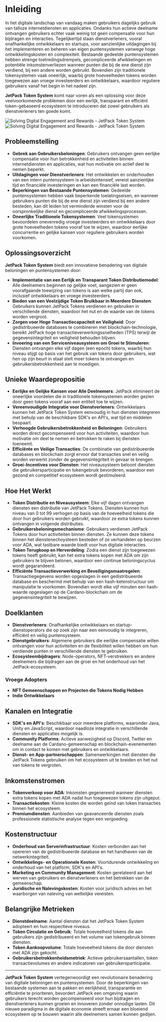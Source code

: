 
# Inleiding

In het digitale landschap van vandaag maken gebruikers dagelijks gebruik van talloze internetdiensten en applicaties. Ondanks hun actieve deelname ontvangen gebruikers echter vaak weinig tot geen compensatie voor hun bijdragen en interacties. Tegelijkertijd staan dienstverleners, vooral onafhankelijke ontwikkelaars en startups, voor aanzienlijke uitdagingen bij het implementeren en beheren van eigen puntensystemen vanwege hoge ontwikkelingskosten en complexiteit. Bestaande gedeelde puntensystemen hebben strenge toetredingsdrempels, gecompliceerde afwikkelingen en potentiële inkomstenverliezen wanneer punten die bij de ene dienst zijn verdiend, bij een andere worden gebruikt. Bovendien zijn traditionele tokensystemen vaak oneerlijk, waarbij grote hoeveelheden tokens worden toegewezen aan vroege investeerders en ontwikkelaars, waardoor reguliere gebruikers vanaf het begin in het nadeel zijn.

**JetPack Token System** komt naar voren als een oplossing voor deze veelvoorkomende problemen door een eerlijk, transparant en efficiënt token-gebaseerd ecosysteem te introduceren dat zowel gebruikers als dienstverleners ten goede komt.

<Image src="/images/en/intro.svg" alt="Solving Digital Engagement and Rewards - JetPack Token System" width={700} height={534} className="dark:hidden"/>
<Image src="/images/en/intro-dark.svg" alt="Solving Digital Engagement and Rewards - JetPack Token System" width={700} height={534} className="hidden dark:block"/>

## Probleemstelling

- **Gebrek aan Gebruikersbeloningen**: Gebruikers ontvangen geen eerlijke compensatie voor hun betrokkenheid en activiteiten binnen internetdiensten en applicaties, wat hun motivatie om actief deel te nemen beperkt.
- **Uitdagingen voor Dienstverleners**: Het ontwikkelen en onderhouden van een intern puntensysteem is arbeidsintensief, vereist aanzienlijke tijd en financiële investeringen en kan een financiële last worden.
- **Beperkingen van Bestaande Puntensystemen**: Gedeelde puntensystemen hebben vaak beperkende toelatingseisen, en wanneer gebruikers punten die bij de ene dienst zijn verdiend bij een andere besteden, kan dit leiden tot verminderde winsten voor de oorspronkelijke dienst en gecompliceerde afwikkelingsprocessen.
- **Oneerlijke Traditionele Tokensystemen**: Veel tokensystemen bevoordelen onevenredig vroege investeerders en ontwikkelaars door grote hoeveelheden tokens vooraf toe te wijzen, waardoor eerlijke concurrentie en gelijke kansen voor reguliere gebruikers worden voorkomen.

## Oplossingsoverzicht

**JetPack Token System** biedt een innovatieve benadering van digitale beloningen en puntensystemen door:

- **Implementatie van een Eerlijk en Transparant Token Distributiemodel**: Alle deelnemers beginnen op gelijke voet, aangezien er geen voorafgaande toewijzing van tokens is aan welke partij dan ook, inclusief ontwikkelaars en vroege investeerders.
- **Bieden van een Veelzijdige Token Bruikbaar in Meerdere Diensten**: Gebruikers kunnen JetPack Tokens verdienen en gebruiken in verschillende diensten, waardoor het nut en de waarde van de tokens worden vergroot.
- **Zorgen voor Hoge Transactiecapaciteit en Veiligheid**: Door gedistribueerde databases te combineren met blockchain-technologie, bereikt JetPack hoge transactieverwerkingssnelheden (TPS) terwijl de gegevensintegriteit en veiligheid behouden blijven.
- **Invoering van een Serviceniveausysteem om Groei te Stimuleren**: Diensten ontvangen elke vijf dagen (een epoch) tokens, waarbij hun niveau stijgt op basis van het gebruik van tokens door gebruikers, wat hen op zijn beurt in staat stelt meer tokens te ontvangen en gebruikersbetrokkenheid aan te moedigen.

## Unieke Waardepropositie

- **Eerlijke en Gelijke Kansen voor Alle Deelnemers**: JetPack elimineert de oneerlijke voordelen die in traditionele tokensystemen worden gezien door geen tokens vooraf aan een entiteit toe te wijzen.
- **Vereenvoudigde Integratie voor Dienstverleners**: Ontwikkelaars kunnen het JetPack Token System eenvoudig in hun diensten integreren met behulp van de beschikbare SDK's en API's, wat tijd en middelen bespaart.
- **Verhoogde Gebruikersbetrokkenheid en Beloningen**: Gebruikers worden direct gecompenseerd voor hun activiteiten, waardoor hun motivatie om deel te nemen en betrokken te raken bij diensten toeneemt.
- **Efficiënte en Veilige Transacties**: De combinatie van gedistribueerde databases en blockchain zorgt ervoor dat transacties snel en veilig worden verwerkt zonder de gegevensintegriteit in gevaar te brengen.
- **Groei-Incentives voor Diensten**: Het niveausysteem beloont diensten die gebruikersparticipatie en tokengebruik bevorderen, waardoor een gezond en competitief ecosysteem wordt gestimuleerd.

## Hoe Het Werkt

- **Token Distributie en Niveausysteem**: Elke vijf dagen ontvangen diensten een distributie van JetPack Tokens. Diensten kunnen hun niveau van 0 tot 99 verhogen op basis van de hoeveelheid tokens die door hun gebruikers worden gebruikt, waardoor ze extra tokens kunnen ontvangen in volgende distributies.
- **Gebruikersbeloningsmechanisme**: Gebruikers verdienen JetPack Tokens door hun activiteiten binnen diensten. Ze kunnen deze tokens binnen het dienstenechoysteem besteden of ze verhandelen op beurzen voor ADA, wat tastbare waarde biedt voor hun digitale interacties.
- **Token Terugkoop en Herverdeling**: Zodra een dienst zijn toegewezen tokens heeft gebruikt, kan het extra tokens kopen met ADA om zijn gebruikers te blijven belonen, waardoor een continue beloningscyclus wordt gegarandeerd.
- **Efficiënte Transactieverwerking en Beveiligingsmaatregelen**: Transactiegegevens worden opgeslagen in een gedistribueerde database en beschermd met behulp van een hash-ketenstructuur om manipulatie te voorkomen. Bovendien wordt elke vijf minuten een hash-waarde opgeslagen op de Cardano-blockchain om de gegevensintegriteit te bewijzen.

## Doelklanten

- **Dienstverleners**: Onafhankelijke ontwikkelaars en startup-dienstoperators die op zoek zijn naar een eenvoudig te integreren, efficiënt en veilig puntensysteem.
- **Dienstgebruikers**: Algemene gebruikers die eerlijke compensatie willen ontvangen voor hun activiteiten en de flexibiliteit willen hebben om hun verdiende punten in verschillende diensten te gebruiken.
- **Ecosysteembijdragers**: Node-operators, NFT-verstrekkers en andere deelnemers die bijdragen aan de groei en het onderhoud van het JetPack-ecosysteem.

### Vroege Adopters

- **NFT Gemeenschappen en Projecten die Tokens Nodig Hebben**
- **Indie Ontwikkelaars**

## Kanalen en Integratie

- **SDK's en API's**: Beschikbaar voor meerdere platforms, waaronder Java, Unity en JavaScript, waardoor naadloze integratie in verschillende diensten en applicaties mogelijk is.
- **Community Platforms**: Actieve aanwezigheid op Discord, Twitter en deelname aan de Cardano-gemeenschap en blockchain-evenementen om in contact te komen met gebruikers en ontwikkelaars.
- **Dienst- en App-partnerschappen**: Samenwerkingen met diensten die JetPack Tokens gebruiken om het ecosysteem uit te breiden en het nut van tokens te vergroten.

## Inkomstenstromen

- **Tokenverkoop voor ADA**: Inkomsten gegenereerd wanneer diensten extra tokens kopen met ADA nadat hun toegewezen tokens zijn uitgeput.
- **Transactiekosten**: Kleine kosten die worden geïnd van token transacties binnen het ecosysteem.
- **Premiumdiensten**: Aanbieden van geavanceerde diensten zoals professionele statistische analyse tegen een vergoeding.

## Kostenstructuur

- **Onderhoud van Serverinfrastructuur**: Kosten verbonden aan het opereren van de gedistribueerde database en het handhaven van de netwerkintegriteit.
- **Ontwikkelings- en Operationele Kosten**: Voortdurende ontwikkeling en onderhoud van het platform, SDK's en API's.
- **Marketing en Community Management**: Kosten gerelateerd aan het werven van gebruikers en dienstverleners en het betrekken van de gemeenschap.
- **Juridische en Nalevingskosten**: Kosten voor juridisch advies en het waarborgen van naleving van wettelijke vereisten.

## Belangrijke Metrieken

- **Dienstdeelname**: Aantal diensten dat het JetPack Token System adopteert en hun respectieve niveaus.
- **Token Circulatie en Gebruik**: Totale hoeveelheid tokens die aan gebruikers zijn gedistribueerd en het volume van tokengebruik binnen diensten.
- **Token Aankoopvolume**: Totale hoeveelheid tokens die door diensten met ADA zijn gekocht.
- **Gebruikersbetrokkenheidsmetriek**: Actieve gebruikersaantallen, token transactievolumes en andere indicatoren van gebruikersparticipatie.

---

**JetPack Token System** vertegenwoordigt een revolutionaire benadering van digitale beloningen en puntensystemen. Door de beperkingen van bestaande systemen aan te pakken en eerlijkheid, transparantie en efficiëntie te prioriteren, bevordert JetPack een omgeving waarin gebruikers terecht worden gecompenseerd voor hun bijdragen en dienstverleners kunnen groeien en innoveren zonder onnodige lasten. Dit nieuwe paradigma in de digitale economie streeft ernaar een bloeiend ecosysteem op te bouwen waarin alle deelnemers samen kunnen gedijen.

